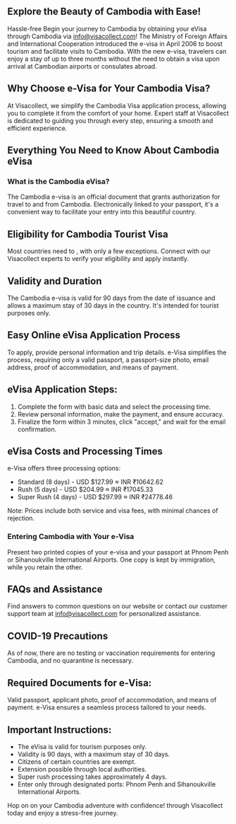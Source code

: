 ## Explore the Beauty of Cambodia with Ease!

Hassle-free Begin your journey to Cambodia by obtaining your eVisa through Cambodia via info@visacollect.com! The Ministry of Foreign Affairs and International Cooperation introduced the e-visa in April 2006 to boost tourism and facilitate visits to Cambodia. With the new e-visa, travelers can enjoy a stay of up to three months without the need to obtain a visa upon arrival at Cambodian airports or consulates abroad.

## Why Choose e-Visa for Your Cambodia Visa?

At Visacollect, we simplify the Cambodia Visa application process, allowing you to complete it from the comfort of your home. Expert staff at Visacollect is dedicated to guiding you through every step, ensuring a smooth and efficient experience.

## Everything You Need to Know About Cambodia eVisa

### What is the Cambodia eVisa?

The Cambodia e-visa is an official document that grants authorization for travel to and from Cambodia. Electronically linked to your passport, it's a convenient way to facilitate your entry into this beautiful country.

## Eligibility for Cambodia Tourist Visa

Most countries need to <LinkText text="apply for a Cambodia e-Visa" href="/kh/application/"/> , with only a few exceptions. Connect with our Visacollect experts to verify your eligibility and apply instantly.

## Validity and Duration

The Cambodia e-visa is valid for 90 days from the date of issuance and allows a maximum stay of 30 days in the country. It's intended for tourist purposes only.

## Easy Online eVisa Application Process

To apply, provide personal information and trip details. e-Visa simplifies the process, requiring only a valid passport, a passport-size photo, email address, proof of accommodation, and means of payment.

## eVisa Application Steps:

1. Complete the form with basic data and select the processing time.
2. Review personal information, make the payment, and ensure accuracy.
3. Finalize the form within 3 minutes, click "accept," and wait for the email confirmation.

## eVisa Costs and Processing Times

e-Visa offers three processing options:

-   Standard (8 days) - USD $127.99 ≈ INR ₹10642.62
-   Rush (5 days) - USD $204.99 ≈ INR ₹17045.33
-   Super Rush (4 days) - USD $297.99 ≈ INR ₹24778.46

Note: Prices include both service and visa fees, with minimal chances of rejection.

### Entering Cambodia with Your e-Visa

Present two printed copies of your e-visa and your passport at Phnom Penh or Sihanoukville International Airports. One copy is kept by immigration, while you retain the other.

## FAQs and Assistance

Find answers to common questions on our website or contact our customer support team at info@visacollect.com for personalized assistance.

## COVID-19 Precautions

As of now, there are no testing or vaccination requirements for entering Cambodia, and no quarantine is necessary.

## Required Documents for e-Visa:

Valid passport, applicant photo, proof of accommodation, and means of payment. e-Visa ensures a seamless process tailored to your needs.

## Important Instructions:

-   The eVisa is valid for tourism purposes only.
-   Validity is 90 days, with a maximum stay of 30 days.
-   Citizens of certain countries are exempt.
-   Extension possible through local authorities.
-   Super rush processing takes approximately 4 days.
-   Enter only through designated ports: Phnom Penh and Sihanoukville International Airports.

Hop on on your Cambodia adventure with confidence! <LinkText text="Apply for your eVisa" href="/"/> through Visacollect today and enjoy a stress-free journey.

